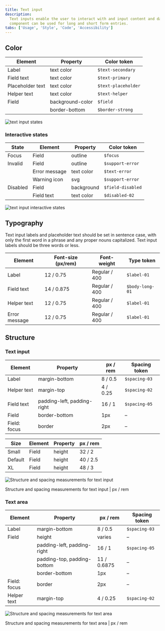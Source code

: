 ```yaml
---
title: Text input
description:
  Text inputs enable the user to interact with and input content and data. This
  component can be used for long and short form entries.
tabs: ['Usage', 'Style', 'Code', 'Accessibility']
---
```


## Color

| Element                        | Property         | Color token |
| ------------------------------ | ---------------- | ----------- |
| Label                          | text color       | `$text-secondary`  |
| Field text                     | text color       | `$text-primary`  |
| Placeholder text               | text color       | `$text-placeholder`  |
| Helper text                    | text color       | `$text-helper`  |
| Field                          | background-color | `$field` |
|                                | border-bottom    | `$border-strong`    |

<Row>
<Column colLg={8}>

![text input states](images/text-input-style-1.png)

</Column>
</Row>

### Interactive states

| State        | Element                    | Property   | Color token    |
| ------------ | -------------------------- | ---------- | -------------- |
| Focus        | Field                      | outline    | `$focus`       |
| Invalid      | Field                      | outline    | `$support-error`  |
|              | Error message              | text color | `$text-error`  |
|              | Warning icon               | svg        | `$support-error`  |
| Disabled     | Field                      | background | `$field-disabled` |
|              | Field text                 | text color | `$disabled-02` |

<Row>
<Column colLg={8}>

![text input interactive states](images/text-input-style-3.png)

</Column>
</Row>

## Typography

Text input labels and placeholder text should be set in sentence case, with only
the first word in a phrase and any proper nouns capitalized. Text input labels
should be three words or less.

| Element                  | Font-size (px/rem) | Font-weight   | Type token      |
| ------------------------ | ------------------ | ------------- | --------------- |
| Label                    | 12 / 0.75          | Regular / 400 | `$label-01`     |
| Field text               | 14 / 0.875         | Regular / 400 | `$body-long-01` |
| Helper text              | 12 / 0.75          | Regular / 400 | `$label-01`     |
| Error message            | 12 / 0.75          | Regular / 400 | `$label-01`     |

## Structure

### Text input

| Element                    | Property                    | px / rem | Spacing token |
| -------------------------- | --------------------------- | -------- | ------------- |
| Label                      | margin-bottom               | 8 / 0.5  | `$spacing-03` |
| Helper text                | margin-top                  | 4 / 0.25 | `$spacing-02` |
| Field text                 | padding-left, padding-right | 16 / 1   | `$spacing-05` |
| Field                      | border-bottom               | 1px      | –             |
| Field: focus               | border                      | 2px      | –             |

| Size                       | Element | Property          | px / rem |
| -------------------------- | ------- | ----------------- | -------- |
| Small                      | Field   | height            | 32 / 2   |
| Default                    | Field   | height            | 40 / 2.5 |
| XL                         | Field   | height            | 48 / 3   |

<div className="image--fixed">

![Structure and spacing measurements for text input](images/text-input-style-2.png)

</div>

<Caption>Structure and spacing measurements for text input | px / rem</Caption>

### Text area

| Element                   | Property                    | px / rem    | Spacing token |
| ------------------------- | --------------------------- | ----------- | ------------- |
| Label                     | margin-bottom               | 8 / 0.5     | `$spacing-03` |
| Field                     | height                      | varies      | –             |
|                           | padding-left, padding-right | 16 / 1      | `$spacing-05` |
|                           | padding-top, padding-bottom | 11 / 0.6875 | –             |
|                           | border-bottom               | 1px         | –             |
| Field: focus              | border                      | 2px         | –             |
| Helper text               | margin-top                  | 4 / 0.25    | `$spacing-02` |

<div className="image--fixed">

![Structure and spacing measurements for text area](images/text-area-style-1.png)

</div>

<Caption>Structure and spacing measurements for text area | px / rem</Caption>
